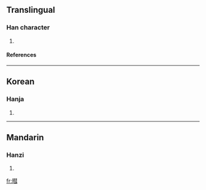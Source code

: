 ==Translingual==
===Han character===
{{Han char|rn=72|rad=日|as=11|sn=15|four=|canj=日手十一 (AQJM), 日手十尸 (AQJS)}}
# {{defn|Han|sort=日11}}
====References====
{{Han ref|kx=0499.280|dkj=14135|dj=0868.340|hdz=21532.010|uh=66B3|ud=26291}}

----
==Korean==
===Hanja===
{{ko-hanja|hangeul=혀|eumhun=|rv=hyeo|mr=hyŏ|y=hye}}
# {{defn|Korean}}

----
==Mandarin==
===Hanzi===
{{cmn-hanzi|pin=[[huì]] (hui4)|wg=hui<sup>4</sup>}}
# {{defn|Mandarin}}

[[fr:暳]]
